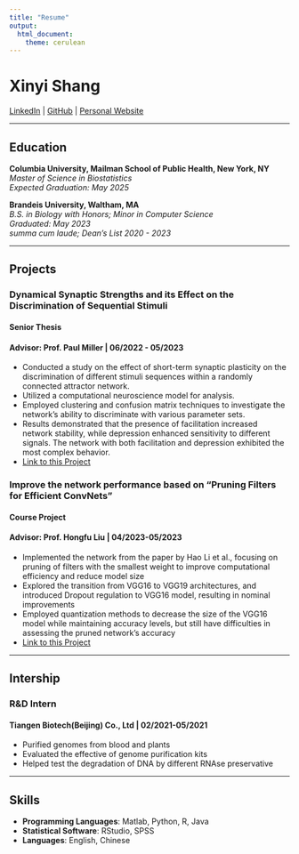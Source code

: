 ```yaml
---
title: "Resume"
output: 
  html_document:
    theme: cerulean
---
```


# Xinyi Shang

[LinkedIn](https://www.linkedin.com/in/xinyi-shang-27a47026b/)
|
[GitHub](https://github.com/XinyiShang)
|
[Personal Website](xinyishang.github.io)

---

## Education

**Columbia University, Mailman School of Public Health, New York, NY**  
*Master of Science in Biostatistics*  
*Expected Graduation: May 2025*


**Brandeis University, Waltham, MA**  
*B.S. in Biology with Honors; Minor in Computer Science*  
*Graduated: May 2023*  
*summa cum laude; Dean’s List 2020 - 2023*


---

## Projects

### Dynamical Synaptic Strengths and its Effect on the Discrimination of Sequential Stimuli

#### Senior Thesis
#### Advisor: Prof. Paul Miller | 06/2022 - 05/2023

- Conducted a study on the effect of short-term synaptic plasticity on the discrimination of different stimuli sequences within a randomly connected attractor network.
- Utilized a computational neuroscience model for analysis.
- Employed clustering and confusion matrix techniques to investigate the network's ability to discriminate with various parameter sets.
- Results demonstrated that the presence of facilitation increased network stability, while depression enhanced sensitivity to different signals. The network with both facilitation and depression exhibited the most complex behavior.
- [Link to this Project](https://github.com/XinyiShang/DynamicalSynapticDynamics_SeqDiscrimination)

### Improve the network performance based on “Pruning Filters for Efficient ConvNets”	
#### Course Project
#### Advisor: Prof. Hongfu Liu | 04/2023-05/2023

- Implemented the network from the paper by Hao Li et al., focusing on pruning of filters with the smallest weight to improve computational efficiency and reduce model size
- Explored the transition from VGG16 to VGG19 architectures, and introduced Dropout regulation to VGG16 model, resulting in nominal improvements
- Employed quantization methods to decrease the size of the VGG16 model while maintaining accuracy levels, but still have difficulties in assessing the pruned network's accuracy
- [Link to this Project](https://github.com/XinyiShang/COSI159_PruningImprovement)

---

## Intership

### R&D Intern
#### Tiangen Biotech(Beijing) Co., Ltd | 02/2021-05/2021
-	Purified genomes from blood and plants 
-	Evaluated the effective of genome purification kits
-	Helped test the degradation of DNA by different RNAse preservative

---

## Skills

- **Programming Languages**: Matlab, Python, R, Java
- **Statistical Software**: RStudio, SPSS
- **Languages**: English, Chinese

